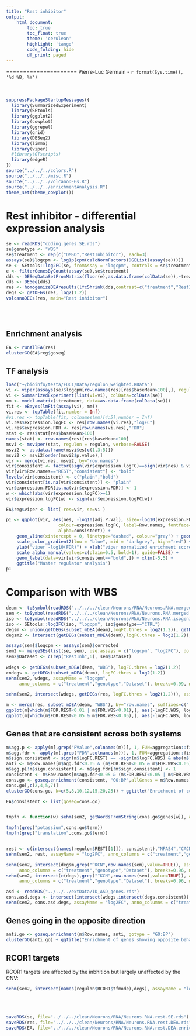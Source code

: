 ```yaml
---
title: "Rest inhibitor"
output:
    html_document:
        toc: true
        toc_float: true
        theme: 'cerulean'
        highlight: 'tango'
        code_folding: hide
        df_print: paged
---
```


<style>
  .main-container {
    max-width: 1500px !important;
  }
</style>

=====================
Pierre-Luc Germain - `r format(Sys.time(), '%d %B, %Y')`
<br><br><br>

```r
suppressPackageStartupMessages({
  library(SummarizedExperiment)
  library(SEtools)
  library(ggplot2)
  library(cowplot)
  library(ggrepel)
  library(grid)
  library(DESeq2)
  library(limma)
  library(viper)
  #library(GTscripts)
  library(edgeR)
})
source("../../../colors.R")
source("../../../misc.R")
source("../../../volcanoDEGs.R")
source("../../../enrichmentAnalysis.R")
theme_set(theme_cowplot())
```

# Rest inhibitor - differential expression analysis

```r
se <- readRDS("coding.genes.SE.rds")
se$genotype <- "WBS"
se$treatment <- rep(c("DMSO","RestInhibitor"), each=3)
assays(se)$logcpm <- log1p(cpm(calcNormFactors(DGEList(assay(se)))))
se <- SEtools::log2FC(se, fromAssay = "logcpm", controls = se$treatment=="DMSO")
e <- filterGenesByCount(assay(se),se$treatment)
dds <- DESeqDataSetFromMatrix(floor(e),as.data.frame(colData(se)),~treatment)
dds <- DESeq(dds)
res <- homogenizeDEAresults(lfcShrink(dds,contrast=c("treatment","RestInhibitor","DMSO")))
degs <- getDEGs(res, log2(1.2))
volcanoDEGs(res, main="Rest inhibitor")
```


<br/><br/>

## Enrichment analysis
```r
EA <- runAllEA(res)
clusterGO(EA$reg$goseq)
```

## TF analysis

```r
load("~/bioinfo/testa/EDC1/Data/regulon_weighted.RData")
vi <- viper(assays(se)$logcpm[row.names(res)[res$baseMean>100],], regulon = regulon, pleiotropy = TRUE, verbose = FALSE)
vi <- SummarizedExperiment(list(vi=vi), colData=colData(se))
mm <- model.matrix(~treatment, data=as.data.frame(colData(se)))
fit <- eBayes(lmFit(assay(vi), mm))
vi.res <- topTable(fit,number = Inf)
#vi.res <- topTable(fit, colnames(mm)[4:5],number = Inf)
vi.res$expression.logFC <- res[row.names(vi.res),"logFC"]
vi.res$expression.FDR <- res[row.names(vi.res),"FDR"]
stat <- res$stat[res$baseMean>100]
names(stat) <- row.names(res)[res$baseMean>100]
msvi <- msviper(stat, regulon = regulon, verbose=FALSE)
msvi2 <- as.data.frame(msvi$es[c(1,3:5)])
msvi2 <- msvi2[order(msvi2$p.value),]
vir <- merge(vi.res, msvi2, by="row.names")
vir$consistent <- factor(sign(vir$expression.logFC)==sign(vir$nes) & vir$expression.FDR<0.1 & vir$adj.P.Val<0.1 & vir$p.value<0.1)
vir[vir$Row.names=="REST","consistent"] <- "bold"
levels(vir$consistent) <- c("plain","bold")
vir$consistent[is.na(vir$consistent)] <- "plain"
vir$expression.FDR[is.na(vir$expression.FDR)] <- 1
w <- which(abs(vir$expression.logFC)>=1)
vir$expression.logFC[w] <- sign(vir$expression.logFC[w])

EA$reg$viper <- list( res=vir, se=vi )

p1 <- ggplot(vir, aes(nes, -log10(adj.P.Val), size=-log10(expression.FDR),
                    colour=expression.logFC, label=Row.names, fontface=consistent,
                    alpha=consistent)) +
    geom_vline(xintercept = 0, linetype="dashed", colour="gray") + geom_text() +
    scale_color_gradient2(low = "blue", mid = "darkgrey", high="red") + 
    ylab("viper -log10(FDR)") + xlab("viper normalized enrichment score") +
    scale_alpha_manual(values=c(plain=0.5, bold=1), guide=FALSE) +
    geom_label(data=vir[vir$consistent=="bold",]) + xlim(-5,5) + 
    ggtitle("Master regulator analysis")
p1
```

# Comparison with WBS

```r
deam <- toSymbol(readRDS("../../../clean/Neurons/RNA/Neurons.RNA.merged.DEA.rds"))
sem <- toSymbol(readRDS("../../../clean/Neurons/RNA/Neurons.RNA.merged.SE.rds"))
iso <- toSymbol(readRDS("../../../clean/Neurons/RNA/Neurons.RNA.isogenic.SE.rds"))
iso <- SEtools::log2FC(iso, "logcpm", iso$genotype=="CTRL")
degsm <- union(getDEGs(subset_mDEA(deam),logFC.thres = log2(1.2)), getDEGs(subset_mDEA(deam, "WBS"),logFC.thres = log2(1.2)))
degsm2 <- intersect(getDEGs(subset_mDEA(deam),logFC.thres = log2(1.2)), getDEGs(subset_mDEA(deam, "WBS"),logFC.thres = log2(1.2)))

assays(sem)$logcpm <- assays(sem)$corrected
sem2 <- mergeSEs(list(se, sem), use.assays = c("logcpm", "log2FC"), do.scale=c(TRUE,FALSE))
sem2$Dataset <- c(rep("RestInh",6), sem$Dataset)
  
wdegs <- getDEGs(subset_mDEA(deam, "WBS"), logFC.thres = log2(1.2))
cndegs <- getDEGs(subset_mDEA(deam), logFC.thres = log2(1.2))
sehm(sem2, wdegs, assayName = "logcpm", 
     anno_columns = c("treatment","genotype","Dataset"), breaks=0.99, main="All WBS DEGs")

sehm(sem2, intersect(wdegs, getDEGs(res, logFC.thres = log2(1.2))), assayName = "log2FC", anno_columns = c("treatment","genotype","Dataset"), breaks=0.95, main="DEGs in WBS and RestInh")

m <- merge(res, subset_mDEA(deam, "WBS"), by="row.names", suffixes=c(".REST",".WBS"))
ggplot(m[which(m$FDR.REST<0.01 | m$FDR.WBS<0.01),], aes(-logFC.WBS, logFC.REST)) + geom_point() + geom_smooth() + ggtitle("Significant in either")
ggplot(m[which(m$FDR.REST<0.05 & m$FDR.WBS<0.05),], aes(-logFC.WBS, logFC.REST)) + geom_point() + ggtitle("Significant in both")
```

## Genes that are consistent across both systems

```r
m$agg.p <- apply(m[,grep("PValue",colnames(m))], 1, FUN=aggregation::fisher)
m$agg.fdr <- apply(m[,grep("FDR",colnames(m))], 1, FUN=aggregation::fisher)
m$sign.consistent <- sign(m$logFC.REST) == -sign(m$logFC.WBS) & abs(m$logFC.REST)>log2(1.1) & abs(m$logFC.WBS)>log2(1.1)
anti <- m$Row.names[m$agg.fdr<0.05 & (m$FDR.REST<0.05 & m$FDR.WBS<0.05) & !m$sign.consistent]
m$agg.p[!m$sign.consistent] <- m$agg.fdr[!m$sign.consistent] <- 1
consistent <- m$Row.names[m$agg.fdr<0.05 & (m$FDR.REST<0.05 | m$FDR.WBS<0.05)]
cons.go <- goseq.enrichment(consistent, "GO:BP",allGenes = m$Row.names)
cons.go[,c(2,4,5,7)]
clusterGO(cons.go, k=c(5,8,10,12,15,20,25)) + ggtitle("Enrichment of consistent DEGs")

EA$consistent <- list(goseq=cons.go)


tmpfn <- function(w) sehm(sem2, getWordsFromString(cons.go$genes[w]), assayName = "log2FC",anno_columns = c("treatment","genotype","Dataset"), breaks=0.98, main=paste("consistent DEGs across WBS and Rest inhibitor\n","in ",cons.go$term[w]))

tmpfn(grep("potassium",cons.go$term))
tmpfn(grep("translation",cons.go$term))


rest <- c(intersect(names(regulon$REST[[1]]), consistent),"NPAS4","CACNA1G")
sehm(sem2, rest, assayName = "log2FC", anno_columns = c("treatment","genotype","Dataset"), breaks=0.95, main="REST targets consistent\nacross WBS and Rest inhibitor")
```

```r
sehm(sem2, intersect(degsm,grep("^KCN",row.names(sem),value=TRUE)), assayName = "log2FC", 
     anno_columns = c("treatment","genotype","Dataset"), breaks=0.96, main="KCN* DEGs")
sehm(sem2, intersect(c(degs),grep("^KCN",row.names(sem),value=TRUE)), assayName = "log2FC", 
     anno_columns = c("treatment","genotype","Dataset"), breaks=0.96, main="KCN* DEGs in RestInhib")
```

```r
asd <- readRDS("../../../extData/ID_ASD_genes.rds")
cons.asd.degs <- intersect(intersect(wdegs,intersect(degs,consistent)),unlist(asd))
sehm(sem2, cons.asd.degs, assayName = "log2FC", anno_columns = c("treatment","genotype","Dataset"), breaks=0.98, main="Consistent ASD-associated DEGs", show_rownames = TRUE)
```

## Genes going in the opposite direction

```r
anti.go <- goseq.enrichment(m$Row.names, anti, gotype = "GO:BP")
clusterGO(anti.go) + ggtitle("Enrichment of genes showing opposite behavior")
```


## RCOR1 targets

RCOR1 targets are affected by the inbhition but largely unaffected by the CNV:

```r
sehm(sem2, intersect(names(regulon$RCOR1$tfmode),degs), assayName = "logcpm",anno_columns = c("treatment","genotype","Dataset"), breaks=0.99)
```

<br/><br/>
  
```r
saveRDS(se, file="../../../clean/Neurons/RNA/Neurons.RNA.rest.SE.rds")
saveRDS(res, file="../../../clean/Neurons/RNA/Neurons.RNA.rest.DEA.rds")
saveRDS(EA, file="../../../clean/Neurons/RNA/Neurons.RNA.rest.DEA.enrichments.rds")
```
